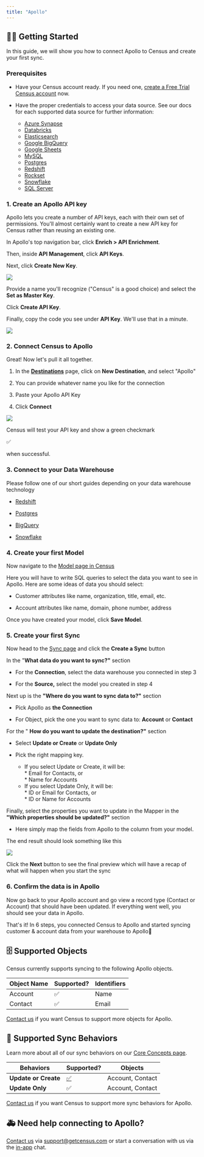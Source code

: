 ```yaml
---
title: "Apollo"
---
```


## 🏃‍♀️ Getting Started

In this guide, we will show you how to connect Apollo to Census and create your first sync.

### Prerequisites

* Have your Census account ready. If you need one, [create a Free Trial Census account](https://app.getcensus.com/) now.

* Have the proper credentials to access your data source. See our docs for each supported data source for further information:  
   * [Azure Synapse](/sources/azure-synapse)  
   * [Databricks](https://docs.getcensus.com/sources/databricks)  
   * [Elasticsearch](https://docs.getcensus.com/sources/elasticsearch)  
   * [Google BigQuery](https://docs.getcensus.com/sources/google-bigquery)  
   * [Google Sheets](https://docs.getcensus.com/sources/google-sheets)  
   * [MySQL](https://docs.getcensus.com/sources/mysql)  
   * [Postgres](https://docs.getcensus.com/sources/postgres)  
   * [Redshift](https://docs.getcensus.com/sources/redshift)  
   * [Rockset](https://docs.getcensus.com/sources/rockset)  
   * [Snowflake](https://docs.getcensus.com/sources/snowflake)  
   * [SQL Server](https://docs.getcensus.com/sources/sql-server)

### 1\. Create an Apollo API key

Apollo lets you create a number of API keys, each with their own set of permissions. You'll almost certainly want to create a new API key for Census rather than reusing an existing one.

In Apollo's top navigation bar, click **Enrich > API Enrichment**.

Then, inside **API Management**, click **API Keys**.

Next, click **Create New Key**.

![](/images/destinations/image.png)

Provide a name you'll recognize ("Census" is a good choice) and select the **Set as Master Key**.

Click **Create API Key**.

Finally, copy the code you see under **API Key**. We'll use that in a minute.

![](/images/destinations/screely-1619749895841.png)

### 2\. Connect Census to Apollo

Great! Now let's pull it all together.

1. In the [**Destinations**](https://app.getcensus.com/destinations) page, click on **New Destination**, and select "Apollo"

2. You can provide whatever name you like for the connection

3. Paste your Apollo API Key

4. Click **Connect**

![](/images/destinations/screely-1660163730081.png)

Census will test your API key and show a green checkmark 

✅

 when successful.

### 3\. Connect to your Data Warehouse

Please follow one of our short guides depending on your data warehouse technology

* [Redshift](https://help.getcensus.com/article/10-configuring-redshift-postgresql-access)

* [Postgres](https://help.getcensus.com/article/10-configuring-redshift-postgresql-access)

* [BigQuery](https://help.getcensus.com/article/21-configuring-bigquery-access)

* [Snowflake](https://help.getcensus.com/article/8-configuring-snowflake-access)

### 4\. Create your first Model

Now navigate to the [Model page in Census](https://app.getcensus.com/models)

Here you will have to write SQL queries to select the data you want to see in Apollo. Here are some ideas of data you should select:

* Customer attributes like name, organization, title, email, etc.

* Account attributes like name, domain, phone number, address

Once you have created your model, click **Save Model**.

### 5\. Create your first Sync

Now head to the [Sync page](https://app.getcensus.com/syncs) and click the **Create a Sync** button

In the "**What data do you want to sync?"** section

* For the **Connection**, select the data warehouse you connected in step 3

* For the **Source,** select the model you created in step 4

Next up is the **"Where do you want to sync data to?"** section

* Pick Apollo as **the Connection**

* For Object, pick the one you want to sync data to: **Account** or **Contact**

For the " **How do you want to update the destination?"** section

* Select **Update or Create** or **Update Only**

* Pick the right mapping key.  
   * If you select Update or Create, it will be:  
         * Email for Contacts, or  
         * Name for Accounts  
   * If you select Update Only, it will be:  
         * ID or Email for Contacts, or  
         * ID or Name for Accounts

Finally, select the properties you want to update in the Mapper in the **"Which properties should be updated?"** section

* Here simply map the fields from Apollo to the column from your model.

The end result should look something like this

![](/images/destinations/screely-1660165297728.png)

Click the **Next** button to see the final preview which will have a recap of what will happen when you start the sync

### 6\. Confirm the data is in Apollo

Now go back to your Apollo account and go view a record type (Contact or Account) that should have been updated. If everything went well, you should see your data in Apollo.

That's it! In 6 steps, you connected Census to Apollo and started syncing customer & account data from your warehouse to Apollo🎉

## 🗄 Supported Objects

Census currently supports syncing to the following Apollo objects.

| **Object Name** | **Supported?** | Identifiers |
| --------------- | -------------- | ----------- |
| Account         | ✅              | Name        |
| Contact         | ✅              | Email       |

[Contact us](mailto:support@getcensus.com) if you want Census to support more objects for Apollo.

## 🔄 Supported Sync Behaviors

Learn more about all of our sync behaviors on our [Core Concepts page](/basics/core-concept#the-different-sync-behaviors).

| **Behaviors**        | **Supported?**                                              | **Objects**      |
| -------------------- | ----------------------------------------------------------- | ---------------- |
| **Update or Create** | [✅](https://docs.getcensus.com/basics/alerts#sync-alerts) | Account, Contact |
| **Update Only**      | ✅                                                           | Account, Contact |

[Contact us](mailto:support@getcensus.com) if you want Census to support more sync behaviors for Apollo.

## 🚑 Need help connecting to Apollo?

[Contact us](mailto:support@getcensus.com) via support@getcensus.com or start a conversation with us via the [in-app](https://app.getcensus.com) chat.